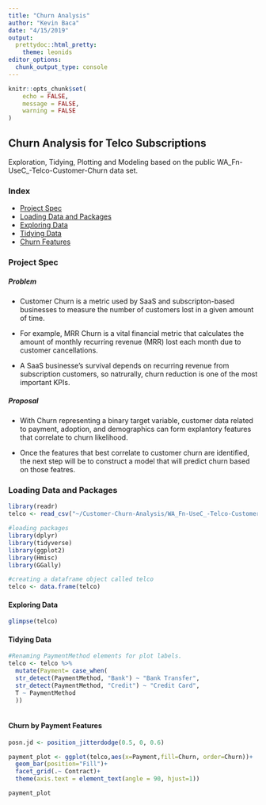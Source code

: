 ```yaml
---
title: "Churn Analysis"
author: "Kevin Baca"
date: "4/15/2019"
output: 
  prettydoc::html_pretty:
    theme: leonids
editor_options: 
  chunk_output_type: console
---
```


```r
knitr::opts_chunk$set(
	echo = FALSE,
	message = FALSE,
	warning = FALSE
)
```

## Churn Analysis for Telco Subscriptions
Exploration, Tidying, Plotting and Modeling based on the public WA_Fn-UseC_-Telco-Customer-Churn data set.  


### Index
* [Project Spec](#A1)
* [Loading Data and Packages](#A2)
* [Exploring Data](#A3)
* [Tidying Data](#A4)
* [Churn Features](#A5)

### Project Spec {#A1} 

##### Problem
* Customer Churn is a metric used by SaaS and subscripton-based businesses to measure the number of customers lost in a given amount of time. 

* For example, MRR Churn is a vital financial metric that calculates the amount of monthly recurring revenue (MRR) lost each month due to customer cancellations. 

* A SaaS businesse's survival depends on recurring revenue from subscription customers, so natrurally, churn reduction is one of the most important KPIs. 



##### Proposal

* With Churn representing a binary target variable, customer data related to payment, adoption, and demographics can form explantory features that correlate to churn likelihood. 

* Once the features that best correlate to customer churn are identified, the next step will be to construct a model that will predict churn based on those featres. 

### Loading Data and Packages {#A2} 
```r
library(readr)
telco <- read_csv("~/Customer-Churn-Analysis/WA_Fn-UseC_-Telco-Customer-Churn.csv")

#loading packages
library(dplyr)
library(tidyverse)
library(ggplot2)
library(Hmisc)
library(GGally)

#creating a dataframe object called telco
telco <- data.frame(telco)

```


#### Exploring Data {#A3} 
```r
glimpse(telco)
```

#### Tidying Data {#A4} 
```r

#Renaming PaymentMethod elements for plot labels.
telco <- telco %>% 
  mutate(Payment= case_when(
  str_detect(PaymentMethod, "Bank") ~ "Bank Transfer",
  str_detect(PaymentMethod, "Credit") ~ "Credit Card",
  T ~ PaymentMethod
  ))
  
```

####  Churn by Payment Features {#A5}
``` r
posn.jd <- position_jitterdodge(0.5, 0, 0.6)

payment_plot <- ggplot(telco,aes(x=Payment,fill=Churn, order=Churn))+
  geom_bar(position="Fill")+
  facet_grid(.~ Contract)+ 
  theme(axis.text = element_text(angle = 90, hjust=1))

payment_plot 
```



